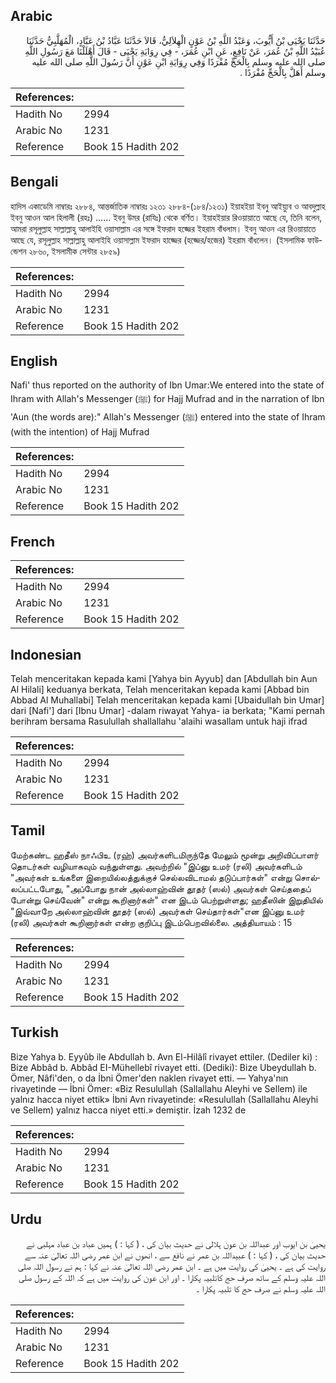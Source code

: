 ## Arabic


<div dir="rtl" lang="ar" style={{fontSize:'larger',backgroundColor:'#f8f9fa',padding:20}}>
حَدَّثَنَا يَحْيَى بْنُ أَيُّوبَ، وَعَبْدُ اللَّهِ بْنُ عَوْنٍ الْهِلاَلِيُّ، قَالاَ حَدَّثَنَا عَبَّادُ بْنُ عَبَّادٍ، الْمُهَلَّبِيُّ حَدَّثَنَا عُبَيْدُ اللَّهِ بْنُ عُمَرَ، عَنْ نَافِعٍ، عَنِ ابْنِ عُمَرَ، - فِي رِوَايَةِ يَحْيَى - قَالَ أَهْلَلْنَا مَعَ رَسُولِ اللَّهِ صلى الله عليه وسلم بِالْحَجِّ مُفْرَدًا وَفِي رِوَايَةِ ابْنِ عَوْنٍ أَنَّ رَسُولَ اللَّهِ صلى الله عليه وسلم أَهَلَّ بِالْحَجِّ مُفْرَدًا ‏.‏
</div>
<div style={{backgroundColor:'#f8f9fa',padding:20, marginBottom: 10}}><table> <thead> <tr> <th>References:</th> <th></th> </tr> </thead> <tbody><tr><td>Hadith No</td><td>2994</td></tr><tr><td>Arabic No</td><td>1231</td></tr><tr><td>Reference</td><td>Book 15 Hadith 202</td></tr></tbody></table></div>

## Bengali


<div dir="ltr" lang="bn" style={{fontSize:'larger',backgroundColor:'#f8f9fa',padding:20}}>
হাদিস একাডেমি নাম্বারঃ ২৮৮৪, আন্তর্জাতিক নাম্বারঃ ১২৩১ ২৮৮৪-(১৮৪/১২৩১) ইয়াহইয়া ইবনু আইয়্যুব ও আবদুল্লাহ ইবনু আওন আল হিলালী (রহঃ) ...... ইবনু উমর (রাযিঃ) থেকে বর্ণিত। ইয়াহইয়ার রিওয়ায়াতে আছে যে, তিনি বলেন, আমরা রসূলুল্লাহ সাল্লাল্লাহু আলাইহি ওয়াসাল্লাম এর সঙ্গে ইফরাদ হজ্জের ইহরাম বাঁধলাম। ইবনু আওন এর রিওয়ায়াতে আছে যে, রসূলুল্লাহ সাল্লাল্লাহু আলাইহি ওয়াসাল্লাম ইফরাদ হাজ্জের (হজ্জের/হজের) ইহরাম বাঁধলেন। (ইসলামিক ফাউন্ডেশন ২৮৬০, ইসলামীক সেন্টার ২৮৫৯)
</div>
<div style={{backgroundColor:'#f8f9fa',padding:20, marginBottom: 10}}><table> <thead> <tr> <th>References:</th> <th></th> </tr> </thead> <tbody><tr><td>Hadith No</td><td>2994</td></tr><tr><td>Arabic No</td><td>1231</td></tr><tr><td>Reference</td><td>Book 15 Hadith 202</td></tr></tbody></table></div>

## English


<div dir="ltr" lang="en" style={{fontSize:'larger',backgroundColor:'#f8f9fa',padding:20}}>
Nafi' thus reported on the authority of Ibn Umar:We entered into the state of Ihram with Allah's Messenger (ﷺ) for Hajj Mufrad and in the narration of Ibn 'Aun (the words are):" Allah's Messenger (ﷺ) entered into the state of Ihram (with the intention) of Hajj Mufrad
</div>
<div style={{backgroundColor:'#f8f9fa',padding:20, marginBottom: 10}}><table> <thead> <tr> <th>References:</th> <th></th> </tr> </thead> <tbody><tr><td>Hadith No</td><td>2994</td></tr><tr><td>Arabic No</td><td>1231</td></tr><tr><td>Reference</td><td>Book 15 Hadith 202</td></tr></tbody></table></div>

## French


<div dir="ltr" lang="fr" style={{fontSize:'larger',backgroundColor:'#f8f9fa',padding:20}}>

</div>
<div style={{backgroundColor:'#f8f9fa',padding:20, marginBottom: 10}}><table> <thead> <tr> <th>References:</th> <th></th> </tr> </thead> <tbody><tr><td>Hadith No</td><td>2994</td></tr><tr><td>Arabic No</td><td>1231</td></tr><tr><td>Reference</td><td>Book 15 Hadith 202</td></tr></tbody></table></div>

## Indonesian


<div dir="ltr" lang="id" style={{fontSize:'larger',backgroundColor:'#f8f9fa',padding:20}}>
Telah menceritakan kepada kami [Yahya bin Ayyub] dan [Abdullah bin Aun Al Hilali] keduanya berkata, Telah menceritakan kepada kami [Abbad bin Abbad Al Muhallabi] Telah menceritakan kepada kami [Ubaidullah bin Umar] dari [Nafi'] dari [Ibnu Umar] -dalam riwayat Yahya- ia berkata; "Kami pernah berihram bersama Rasulullah shallallahu 'alaihi wasallam untuk haji ifrad
</div>
<div style={{backgroundColor:'#f8f9fa',padding:20, marginBottom: 10}}><table> <thead> <tr> <th>References:</th> <th></th> </tr> </thead> <tbody><tr><td>Hadith No</td><td>2994</td></tr><tr><td>Arabic No</td><td>1231</td></tr><tr><td>Reference</td><td>Book 15 Hadith 202</td></tr></tbody></table></div>

## Tamil


<div dir="ltr" lang="ta" style={{fontSize:'larger',backgroundColor:'#f8f9fa',padding:20}}>
மேற்கண்ட ஹதீஸ் நாஃபிஉ (ரஹ்) அவர்களிடமிருந்தே மேலும் மூன்று அறிவிப்பாளர் தொடர்கள் வழியாகவும் வந்துள்ளது. அவற்றில் "இப்னு உமர் (ரலி) அவர்களிடம் "அவர்கள் உங்களை இறையில்லத்துக்குச் செல்லவிடாமல் தடுப்பார்கள்" என்று சொல்லப்பட்டபோது, "அப்போது நான் அல்லாஹ்வின் தூதர் (ஸல்) அவர்கள் செய்ததைப் போன்று செய்வேன்" என்று கூறினார்கள்" என இடம் பெற்றுள்ளது; ஹதீஸின் இறுதியில் "இவ்வாறே அல்லாஹ்வின் தூதர் (ஸல்) அவர்கள் செய்தார்கள்"என இப்னு உமர் (ரலி) அவர்கள் கூறினார்கள் என்ற குறிப்பு இடம்பெறவில்லை. அத்தியாயம் : 15
</div>
<div style={{backgroundColor:'#f8f9fa',padding:20, marginBottom: 10}}><table> <thead> <tr> <th>References:</th> <th></th> </tr> </thead> <tbody><tr><td>Hadith No</td><td>2994</td></tr><tr><td>Arabic No</td><td>1231</td></tr><tr><td>Reference</td><td>Book 15 Hadith 202</td></tr></tbody></table></div>

## Turkish


<div dir="ltr" lang="tr" style={{fontSize:'larger',backgroundColor:'#f8f9fa',padding:20}}>
Bize Yahya b. Eyyûb ile Abdullah b. Avn El-Hilâlî rivayet ettiler. (Dediler ki) : Bize Abbâd b. Abbâd EI-Mühellebî rivayet etti. (Dediki): Bize Ubeydullah b. Ömer, Nâfi'den, o da İbni Ömer'den naklen rivayet etti. — Yahya'nın rivayetinde — İbni Ömer: «Biz Resulullah (Sallallahu Aleyhi ve Sellem) ile yalnız hacca niyet ettik» İbni Avn rivayetinde: «Resulullah (Sallallahu Aleyhi ve Sellem) yalnız hacca niyet etti.» demiştir. İzah 1232 de
</div>
<div style={{backgroundColor:'#f8f9fa',padding:20, marginBottom: 10}}><table> <thead> <tr> <th>References:</th> <th></th> </tr> </thead> <tbody><tr><td>Hadith No</td><td>2994</td></tr><tr><td>Arabic No</td><td>1231</td></tr><tr><td>Reference</td><td>Book 15 Hadith 202</td></tr></tbody></table></div>

## Urdu


<div dir="rtl" lang="ur" style={{fontSize:'larger',backgroundColor:'#f8f9fa',padding:20}}>
یحییٰ بن ایوب اور عبداللہ بن عون ہلالی نے حدیث بیان کی ، ( کہا : ) ہمیں عباد بن عباد مہلبی نے حدیث بیان کی ، ( کہا : ) عبیداللہ بن عمر نے نافع سے ، انھوں نے ابن عمر رضی اللہ تعالیٰ عنہ سے روایت کی ہے ۔ یحییٰ کی روایت میں ہے ۔ ابن عمر رضی اللہ تعالیٰ عنہ نے کہا : ہم نے رسول اللہ صلی اللہ علیہ وسلم کے ساتھ صرف حج کاتلبیہ پکارا ۔ اور ابن عون کی روایت میں ہے کہ اللہ کے رسول صلی اللہ علیہ وسلم نے صرف حج کا تلبیہ پکارا ۔
</div>
<div style={{backgroundColor:'#f8f9fa',padding:20, marginBottom: 10}}><table> <thead> <tr> <th>References:</th> <th></th> </tr> </thead> <tbody><tr><td>Hadith No</td><td>2994</td></tr><tr><td>Arabic No</td><td>1231</td></tr><tr><td>Reference</td><td>Book 15 Hadith 202</td></tr></tbody></table></div>
